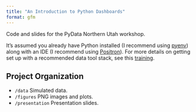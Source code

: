 ```yaml
---
title: "An Introduction to Python Dashboards"
format: gfm
---
```


Code and slides for the PyData Northern Utah workshop.

It's assumed you already have Python installed (I recommend using [pyenv](https://github.com/pyenv/pyenv)) along with an IDE (I recommend using [Positron](https://positron.posit.co)). For more details on getting set up with a recommended data tool stack, see this [training](https://github.com/marcdotson/asc-training).

## Project Organization

- `/data` Simulated data.
- `/figures` PNG images and plots.
- `/presentation` Presentation slides.